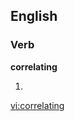 ==English==

===Verb===
'''correlating'''

# {{third-person singular of|[[correlate]]}}

[[vi:correlating]]